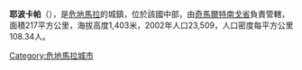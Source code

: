 {{coord|14|30|N|90|57|W|display=title|region:GT_type:city_source:GNS-enwiki}}

'''耶波卡帕'''（{{lang-es|Yepocapa}}），是[[危地馬拉|危地馬拉]]的城鎮，位於該國中部，由[[奇馬爾特南戈省|奇馬爾特南戈省]]負責管轄，面積217平方公里，海拔高度1,403米，2002年人口23,509，人口密度每平方公里108.34人。

{{Guatemala-geo-stub}}
[[Category:危地馬拉城市|Category:危地馬拉城市]]
